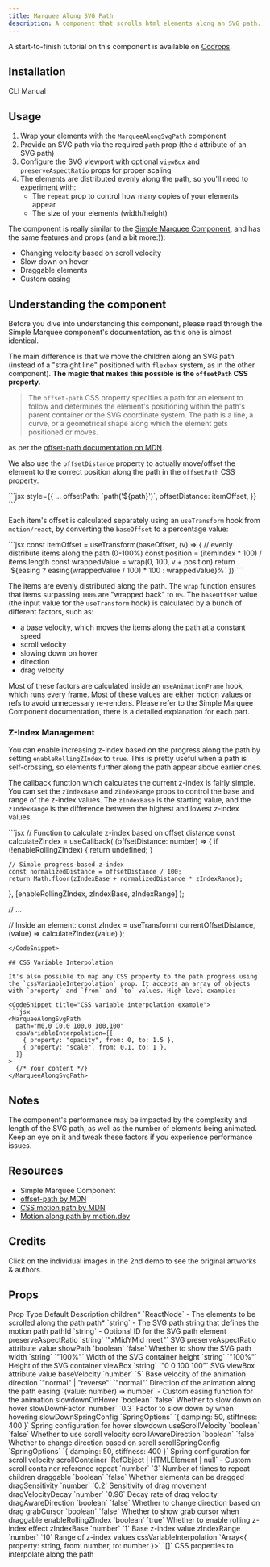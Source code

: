 ```yaml
---
title: Marquee Along SVG Path
description: A component that scrolls html elements along an SVG path.
---
```


<ComponentPreview name="marquee-along-svg-path-demo" framerLink="https://framer.university/resources/ticker-path-component-for-framer" />

A start-to-finish tutorial on this component is available on [Codrops](https://tympanus.net/codrops/2025/06/17/building-an-infinite-marquee-along-an-svg-path-with-react-motion/?_thumbnail_id=95755).

## Installation

<Tabs defaultValue="cli">

<TabsList>
  <TabsTrigger value="cli">CLI</TabsTrigger>
  <TabsTrigger value="manual">Manual</TabsTrigger>
</TabsList>
<TabsContent value="cli">

<InstallTabs command="shadcn@latest add &quot;https://uwuui.com/r/marquee-along-svg-path.json&quot;" npx />

</TabsContent>
<TabsContent value="manual">

<ComponentSource name="marquee-along-svg-path" />

</TabsContent>
</Tabs>

## Usage

1. Wrap your elements with the `MarqueeAlongSvgPath` component
2. Provide an SVG path via the required `path` prop (the `d` attribute of an SVG path)
3. Configure the SVG viewport with optional `viewBox` and `preserveAspectRatio` props for proper scaling
4. The elements are distributed evenly along the path, so you'll need to experiment with:
   - The `repeat` prop to control how many copies of your elements appear
   - The size of your elements (width/height)

The component is really similar to the [Simple Marquee Component](https://uwuui.com/docs/components/blocks/simple-marquee), and has the same features and props (and a bit more:)):

- Changing velocity based on scroll velocity
- Slow down on hover
- Draggable elements
- Custom easing

## Understanding the component

Before you dive into understanding this component, please read through the <Link href="/docs/components/blocks/simple-marquee">Simple Marquee</Link> component's documentation, as this one is almost identical.

The main difference is that we move the children along an SVG path (instead of a "straight line" positioned with `flexbox` system, as in the other component). **The magic that makes this possible is the `offsetPath` CSS property.**

> The `offset-path` CSS property specifies a path for an element to follow and determines the element's positioning within the path's parent container or the SVG coordinate system. The path is a line, a curve, or a geometrical shape along which the element gets positioned or moves.

as per the [offset-path documentation on MDN](https://developer.mozilla.org/en-US/docs/Web/CSS/offset-path).

We also use the `offsetDistance` property to actually move/offset the element to the correct position along the path in the `offsetPath` CSS property.

<CodeSnippet title="Offset path example">
```jsx
style={{
  ...
  offsetPath: `path('${path}')`,
  offsetDistance: itemOffset,
}}
```
</CodeSnippet>

Each item's offset is calculated separately using an `useTransform` hook from `motion/react`, by converting the `baseOffset` to a percentage value:

<CodeSnippet title="Item offset calculation">
```jsx
const itemOffset = useTransform(baseOffset, (v) => {
  // evenly distribute items along the path (0-100%)
  const position = (itemIndex * 100) / items.length
  const wrappedValue = wrap(0, 100, v + position)
  return `${easing ? easing(wrappedValue / 100) * 100 : wrappedValue}%`
})
```
</CodeSnippet>

The items are evenly distributed along the path. The `wrap` function ensures that items surpassing `100%` are "wrapped back" to `0%`. The `baseOffset` value (the input value for the `useTransform` hook) is calculated by a bunch of different factors, such as:
- a base velocity, which moves the items along the path at a constant speed
- scroll velocity
- slowing down on hover
- direction
- drag velocity

Most of these factors are calculated inside an `useAnimationFrame` hook, which runs every frame. Most of these values are either motion values or refs to avoid unnecessary re-renders. Please refer to the <Link href="/docs/components/blocks/simple-marquee">Simple Marquee Component documentation</Link>, there is a detailed explanation for each part.

### Z-Index Management

You can enable increasing z-index based on the progress along the path by setting `enableRollingZIndex` to `true`. This is pretty useful when a path is self-crossing, so elements further along the path appear above earlier ones.

The callback function which calculates the current z-index is fairly simple. You can set the `zIndexBase` and `zIndexRange` props to control the base and range of the z-index values. The `zIndexBase` is the starting value, and the `zIndexRange` is the difference between the highest and lowest z-index values.

<CodeSnippet title="Z-Index calculation">
```jsx
// Function to calculate z-index based on offset distance
const calculateZIndex = useCallback(
  (offsetDistance: number) => {
    if (!enableRollingZIndex) {
      return undefined;
    }
    
    // Simple progress-based z-index
    const normalizedDistance = offsetDistance / 100;
    return Math.floor(zIndexBase + normalizedDistance * zIndexRange);
  },
  [enableRollingZIndex, zIndexBase, zIndexRange]
);

// ...

// Inside an element:
const zIndex = useTransform(
  currentOffsetDistance,
  (value) => calculateZIndex(value)
);
```
</CodeSnippet>

## CSS Variable Interpolation

It's also possible to map any CSS property to the path progress using the `cssVariableInterpolation` prop. It accepts an array of objects with `property` and `from` and `to` values. High level example:

<CodeSnippet title="CSS variable interpolation example">
```jsx
<MarqueeAlongSvgPath
  path="M0,0 C0,0 100,0 100,100"
  cssVariableInterpolation={[
    { property: "opacity", from: 0, to: 1.5 },
    { property: "scale", from: 0.1, to: 1 },
  ]}
>
  {/* Your content */}
</MarqueeAlongSvgPath>
```
</CodeSnippet>

<ComponentPreview name="marquee-along-svg-path-mapping-demo" />

## Notes

The component's performance may be impacted by the complexity and length of the SVG path, as well as the number of elements being animated. Keep an eye on it and tweak these factors if you experience performance issues.

## Resources

- <Link href="/docs/components/blocks/simple-marquee">Simple Marquee Component</Link>
- [offset-path by MDN](https://developer.mozilla.org/en-US/docs/Web/CSS/offset-path)
- [CSS motion path by MDN](https://developer.mozilla.org/en-US/docs/Web/CSS/CSS_motion_path)
- [Motion along path by motion.dev](https://examples.motion.dev/react/motion-path)

## Credits

Click on the individual images in the 2nd demo to see the original artworks & authors.

## Props

<Table>
  <TableHeader>
    <TableRow>
      <TableHead>Prop</TableHead>
      <TableHead>Type</TableHead>
      <TableHead>Default</TableHead>
      <TableHead>Description</TableHead>
    </TableRow>
  </TableHeader>
  <TableBody>
    <TableRow>
      <TableCell>children<span className="text-red-500">*</span></TableCell>
      <TableCell>`ReactNode`</TableCell>
      <TableCell>-</TableCell>
      <TableCell>The elements to be scrolled along the path</TableCell>
    </TableRow>
    <TableRow>
      <TableCell>path<span className="text-red-500">*</span></TableCell>
      <TableCell>`string`</TableCell>
      <TableCell>-</TableCell>
      <TableCell>The SVG path string that defines the motion path</TableCell>
    </TableRow>
    <TableRow>
      <TableCell>pathId</TableCell>
      <TableCell>`string`</TableCell>
      <TableCell>-</TableCell>
      <TableCell>Optional ID for the SVG path element</TableCell>
    </TableRow>
    <TableRow>
      <TableCell>preserveAspectRatio</TableCell>
      <TableCell>`string`</TableCell>
      <TableCell>`"xMidYMid meet"`</TableCell>
      <TableCell>SVG preserveAspectRatio attribute value</TableCell>
    </TableRow>
    <TableRow>
      <TableCell>showPath</TableCell>
      <TableCell>`boolean`</TableCell>
      <TableCell>`false`</TableCell>
      <TableCell>Whether to show the SVG path</TableCell>
    </TableRow>
    <TableRow>
      <TableCell>width</TableCell>
      <TableCell>`string`</TableCell>
      <TableCell>`"100%"`</TableCell>
      <TableCell>Width of the SVG container</TableCell>
    </TableRow>
    <TableRow>
      <TableCell>height</TableCell>
      <TableCell>`string`</TableCell>
      <TableCell>`"100%"`</TableCell>
      <TableCell>Height of the SVG container</TableCell>
    </TableRow>
    <TableRow>
      <TableCell>viewBox</TableCell>
      <TableCell>`string`</TableCell>
      <TableCell>`"0 0 100 100"`</TableCell>
      <TableCell>SVG viewBox attribute value</TableCell>
    </TableRow>
    <TableRow>
      <TableCell>baseVelocity</TableCell>
      <TableCell>`number`</TableCell>
      <TableCell>`5`</TableCell>
      <TableCell>Base velocity of the animation</TableCell>
    </TableRow>
    <TableRow>
      <TableCell>direction</TableCell>
      <TableCell>`"normal" | "reverse"`</TableCell>
      <TableCell>`"normal"`</TableCell>
      <TableCell>Direction of the animation along the path</TableCell>
    </TableRow>
    <TableRow>
      <TableCell>easing</TableCell>
      <TableCell>`(value: number) => number`</TableCell>
      <TableCell>-</TableCell>
      <TableCell>Custom easing function for the animation</TableCell>
    </TableRow>
    <TableRow>
      <TableCell>slowdownOnHover</TableCell>
      <TableCell>`boolean`</TableCell>
      <TableCell>`false`</TableCell>
      <TableCell>Whether to slow down on hover</TableCell>
    </TableRow>
    <TableRow>
      <TableCell>slowDownFactor</TableCell>
      <TableCell>`number`</TableCell>
      <TableCell>`0.3`</TableCell>
      <TableCell>Factor to slow down by when hovering</TableCell>
    </TableRow>
    <TableRow>
      <TableCell>slowDownSpringConfig</TableCell>
      <TableCell>`SpringOptions`</TableCell>
      <TableCell>`{ damping: 50, stiffness: 400 }`</TableCell>
      <TableCell>Spring configuration for hover slowdown</TableCell>
    </TableRow>
    <TableRow>
      <TableCell>useScrollVelocity</TableCell>
      <TableCell>`boolean`</TableCell>
      <TableCell>`false`</TableCell>
      <TableCell>Whether to use scroll velocity</TableCell>
    </TableRow>
    <TableRow>
      <TableCell>scrollAwareDirection</TableCell>
      <TableCell>`boolean`</TableCell>
      <TableCell>`false`</TableCell>
      <TableCell>Whether to change direction based on scroll</TableCell>
    </TableRow>
    <TableRow>
      <TableCell>scrollSpringConfig</TableCell>
      <TableCell>`SpringOptions`</TableCell>
      <TableCell>`{ damping: 50, stiffness: 400 }`</TableCell>
      <TableCell>Spring configuration for scroll velocity</TableCell>
    </TableRow>
    <TableRow>
      <TableCell>scrollContainer</TableCell>
      <TableCell>`RefObject<HTMLElement> | HTMLElement | null`</TableCell>
      <TableCell>-</TableCell>
      <TableCell>Custom scroll container reference</TableCell>
    </TableRow>
    <TableRow>
      <TableCell>repeat</TableCell>
      <TableCell>`number`</TableCell>
      <TableCell>`3`</TableCell>
      <TableCell>Number of times to repeat children</TableCell>
    </TableRow>
    <TableRow>
      <TableCell>draggable</TableCell>
      <TableCell>`boolean`</TableCell>
      <TableCell>`false`</TableCell>
      <TableCell>Whether elements can be dragged</TableCell>
    </TableRow>
    <TableRow>
      <TableCell>dragSensitivity</TableCell>
      <TableCell>`number`</TableCell>
      <TableCell>`0.2`</TableCell>
      <TableCell>Sensitivity of drag movement</TableCell>
    </TableRow>
    <TableRow>
      <TableCell>dragVelocityDecay</TableCell>
      <TableCell>`number`</TableCell>
      <TableCell>`0.96`</TableCell>
      <TableCell>Decay rate of drag velocity</TableCell>
    </TableRow>
    <TableRow>
      <TableCell>dragAwareDirection</TableCell>
      <TableCell>`boolean`</TableCell>
      <TableCell>`false`</TableCell>
      <TableCell>Whether to change direction based on drag</TableCell>
    </TableRow>
    <TableRow>
      <TableCell>grabCursor</TableCell>
      <TableCell>`boolean`</TableCell>
      <TableCell>`false`</TableCell>
      <TableCell>Whether to show grab cursor when draggable</TableCell>
    </TableRow>
    <TableRow>
      <TableCell>enableRollingZIndex</TableCell>
      <TableCell>`boolean`</TableCell>
      <TableCell>`true`</TableCell>
      <TableCell>Whether to enable rolling z-index effect</TableCell>
    </TableRow>
    <TableRow>
      <TableCell>zIndexBase</TableCell>
      <TableCell>`number`</TableCell>
      <TableCell>`1`</TableCell>
      <TableCell>Base z-index value</TableCell>
    </TableRow>
    <TableRow>
      <TableCell>zIndexRange</TableCell>
      <TableCell>`number`</TableCell>
      <TableCell>`10`</TableCell>
      <TableCell>Range of z-index values</TableCell>
    </TableRow>
    <TableRow>
      <TableCell>cssVariableInterpolation</TableCell>
      <TableCell>`Array<{ property: string, from: number, to: number }>`</TableCell>
      <TableCell>`[]`</TableCell>
      <TableCell>CSS properties to interpolate along the path</TableCell>
    </TableRow>
  </TableBody>
</Table>
